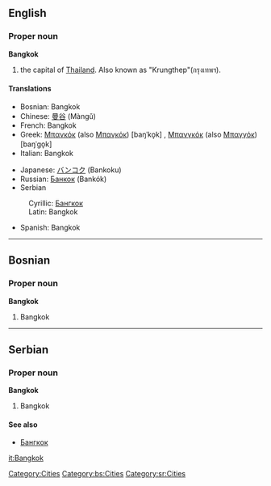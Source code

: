 {{wikipedia}}
==English==
===Proper noun===
'''Bangkok'''

#the capital of [[Thailand]]. Also known as "Krungthep"(กรุงเทพฯ).

====Translations====
{{top}}
*Bosnian: Bangkok {{m}}
*Chinese: [[曼谷]] (Màngǔ)
*French: Bangkok
*Greek: [[Μπανκόκ]] (also [[Μπαγκόκ]]) [baŋˈko̞k] {{f}}, [[Μπανγκόκ]] (also [[Μπαγγόκ]]) [baŋˈɡo̞k] {{f}}
*Italian: Bangkok
{{mid}}
*Japanese: [[バンコク]] (Bankoku)
*Russian: [[Банкок]] (Bankók) {{m}}
*Serbian
:Cyrillic: [[Бангкок]] {{m}}
:Latin: Bangkok {{m}}
*Spanish: Bangkok {{m}}
{{bottom}}
[[Category:Cities]]

----

==Bosnian==
===Proper noun===
'''Bangkok''' {{m}}
#Bangkok
[[Category:bs:Cities]]


----
==Serbian==
===Proper noun===
'''Bangkok''' {{m}}
#Bangkok
====See also====
*[[Бангкок]]
[[Category:sr:Cities]]

[[it:Bangkok]]